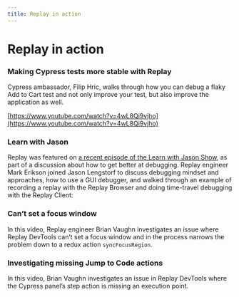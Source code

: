 ```yaml
---
title: Replay in action
---
```


# Replay in action

### Making Cypress tests more stable with Replay

Cypress ambassador, Filip Hric, walks through how you can debug a flaky Add to Cart test and not only improve your test, but also improve the application as well.

[https://www.youtube.com/watch?v=4wL8Qi9vjho](https://www.youtube.com/watch?v=4wL8Qi9vjho)

### Learn with Jason

Replay was featured on [a recent episode of the Learn with Jason Show](https://www.learnwithjason.dev/travel-through-time-to-debug-javascript), as part of a discussion about how to get better at debugging.  Replay engineer Mark Erikson joined Jason Lengstorf to discuss debugging mindset and approaches, how to use a GUI debugger, and walked through an example of recording a replay with the Replay Browser and doing time-travel debugging with the Replay Client:

<YouTubeVideo src="https://youtube.com/embed/DL5k5oUVMSE" />

### Can’t set a focus window

In this video, Replay engineer Brian Vaughn investigates an issue where Replay DevTools can’t set a focus window and in the process narrows the problem down to a redux action `syncFocusRegion`.

<LoomVideo src="https://www.loom.com/embed/44a228dbae34492eb55b86aa1eb6db23" />

### Investigating missing Jump to Code actions

In this video, Brian Vaughn investigates an issue in Replay DevTools where the Cypress panel’s step action is missing an execution point.

<LoomVideo src="https://www.loom.com/embed/05862b525fc443e6a92dbe57d1be2c48" />